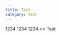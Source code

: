 ```yaml
---
title: Test
category: Test
---
```


<DiscordMessages>
	<DiscordMessage
		reply={{
			author: {
				avatar:
					'https://cdn.discordapp.com/guilds/222078108977594368/users/81440962496172032/avatars/c059c5d04d717ea05790f7a6447e4843.webp?size=160',
				username: 'Crawl',
			},
			content: 'Test',
		}}
		author={{
			avatar:
				'https://cdn.discordapp.com/guilds/222078108977594368/users/81440962496172032/avatars/c059c5d04d717ea05790f7a6447e4843.webp?size=160',
			username: 'Crawl',
			time: 'Today at 21:00',
		}}
	>
		1234
	</DiscordMessage>
	<DiscordMessage
		author={{
			avatar:
				'https://cdn.discordapp.com/guilds/222078108977594368/users/81440962496172032/avatars/c059c5d04d717ea05790f7a6447e4843.webp?size=160',
			username: 'Crawl',
			time: 'Today at 21:00',
		}}
		followUp
		time="21:02"
	>
		1234
	</DiscordMessage>
</DiscordMessages>

<DiscordMessages>
	<DiscordMessage
		reply={{
			author: {
				avatar:
					'https://cdn.discordapp.com/guilds/222078108977594368/users/81440962496172032/avatars/c059c5d04d717ea05790f7a6447e4843.webp?size=160',
				username: 'Crawl',
			},
			content: 'Test',
		}}
		author={{
			avatar:
				'https://cdn.discordapp.com/guilds/222078108977594368/users/81440962496172032/avatars/c059c5d04d717ea05790f7a6447e4843.webp?size=160',
			username: 'Crawl',
			time: 'Today at 21:00',
		}}
	>
		1234
	</DiscordMessage>
</DiscordMessages>

<DiscordMessages>
	<DiscordMessage
		reply={{
			author: {
				avatar:
					'https://cdn.discordapp.com/guilds/222078108977594368/users/81440962496172032/avatars/c059c5d04d717ea05790f7a6447e4843.webp?size=160',
				username: 'Crawl',
			},
			content: 'Test',
		}}
		author={{
			avatar:
				'https://cdn.discordapp.com/guilds/222078108977594368/users/81440962496172032/avatars/c059c5d04d717ea05790f7a6447e4843.webp?size=160',
			username: 'Crawl',
			time: 'Today at 21:00',
		}}
	>
		<>
			<DiscordMessageEmbed
				author={{
					avatar:
						'https://cdn.discordapp.com/guilds/222078108977594368/users/81440962496172032/avatars/c059c5d04d717ea05790f7a6447e4843.webp?size=160',
					username: 'Crawl',
				}}
			/>
			<DiscordMessageEmbed title={{ title: 'Title' }} />
			<DiscordMessageEmbed footer={{ content: 'Footer' }} />
			<DiscordMessageEmbed
				author={{
					avatar:
						'https://cdn.discordapp.com/guilds/222078108977594368/users/81440962496172032/avatars/c059c5d04d717ea05790f7a6447e4843.webp?size=160',
					username: 'Crawl',
				}}
				title={{ title: 'Title' }}
				footer={{ content: 'Footer' }}
			>
				Test
			</DiscordMessageEmbed>
		</>
	</DiscordMessage>
</DiscordMessages>
